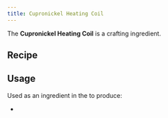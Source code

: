 ```yaml
---
title: Cupronickel Heating Coil
---
```


<ItemImage file="cupronickel_heating_coil" alt="Cupronickel Heating Coil" size="200" />

The **Cupronickel Heating Coil** is a crafting ingredient.

## Recipe

<CraftingTable recipe="input techreborn:nickel_ingot techreborn:copper_ingot techreborn:nickel_ingot input techreborn:copper_ingot air techreborn:copper_ingot input techreborn:nickel_ingot techreborn:copper_ingot techreborn:nickel_ingot output techreborn:cupronickel_heating_coil,3 tool techreborn:rolling_machine" />

## Usage

Used as an ingredient in the <McItem slug="minecraft:crafting_table"/> to produce:

- <McItem slug="techreborn:industrial_blast_furnace" />
